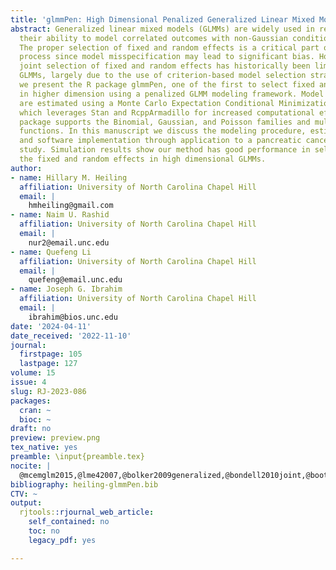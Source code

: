 ```yaml
---
title: 'glmmPen: High Dimensional Penalized Generalized Linear Mixed Models'
abstract: Generalized linear mixed models (GLMMs) are widely used in research for
  their ability to model correlated outcomes with non-Gaussian conditional distributions.
  The proper selection of fixed and random effects is a critical part of the modeling
  process since model misspecification may lead to significant bias. However, the
  joint selection of fixed and random effects has historically been limited to lower-dimensional
  GLMMs, largely due to the use of criterion-based model selection strategies. Here
  we present the R package glmmPen, one of the first to select fixed and random effects
  in higher dimension using a penalized GLMM modeling framework. Model parameters
  are estimated using a Monte Carlo Expectation Conditional Minimization (MCECM) algorithm,
  which leverages Stan and RcppArmadillo for increased computational efficiency. Our
  package supports the Binomial, Gaussian, and Poisson families and multiple penalty
  functions. In this manuscript we discuss the modeling procedure, estimation scheme,
  and software implementation through application to a pancreatic cancer subtyping
  study. Simulation results show our method has good performance in selecting both
  the fixed and random effects in high dimensional GLMMs.
author:
- name: Hillary M. Heiling
  affiliation: University of North Carolina Chapel Hill
  email: |
    hmheiling@gmail.com
- name: Naim U. Rashid
  affiliation: University of North Carolina Chapel Hill
  email: |
    nur2@email.unc.edu
- name: Quefeng Li
  affiliation: University of North Carolina Chapel Hill
  email: |
    quefeng@email.unc.edu
- name: Joseph G. Ibrahim
  affiliation: University of North Carolina Chapel Hill
  email: |
    ibrahim@bios.unc.edu
date: '2024-04-11'
date_received: '2022-11-10'
journal:
  firstpage: 105
  lastpage: 127
volume: 15
issue: 4
slug: RJ-2023-086
packages:
  cran: ~
  bioc: ~
draft: no
preview: preview.png
tex_native: yes
preamble: \input{preamble.tex}
nocite: |
  @mcemglm2015,@lme42007,@bolker2009generalized,@bondell2010joint,@booth1999,@ncvreg2011,@grpreg2015,@stan2017,@chen2003,@dean2007generalized,@BICh2014,@donohue2011conditional,@rcpp2011,@rcpparmadillo2014,@fanli2012,@feaster2011modeling,@fitzmaurice2012applied,@glmnet2010,@garcia2010,@compstats2012,@glmmLassoManual,@gurka2011avoiding,@mcmcglmm2010,@hoffman2014NUTS,@BICq2011,@bigmemory2013,@kleinman2004generalized,@langford1994using,@lorah2019value,@ma2018continuity,@misztal2008reliable,@moffitt2015,@pajor2017,@patil2018,@nlmeManual,@rashid2020,@riester2014,@adaptMCMC2009,@SAS,@schelldorfer2014glmmLASSO,@schmidt2016random,@stan2020,@szyszkowicz2006use,@thompson2017bias,@weinstein2013,@ggplot2book
bibliography: heiling-glmmPen.bib
CTV: ~
output:
  rjtools::rjournal_web_article:
    self_contained: no
    toc: no
    legacy_pdf: yes

---
```

```{=latex}
\input{RJ-2023-086-src.tex}
```
